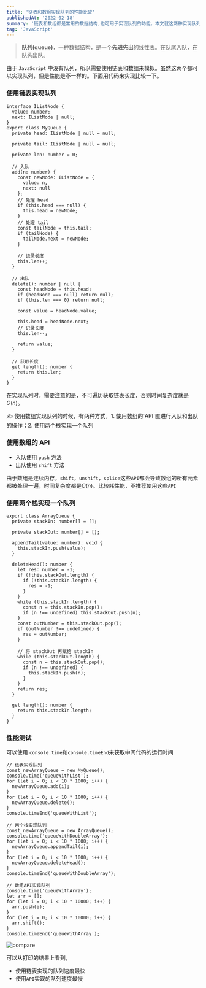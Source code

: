 ```yaml
---
title: '链表和数组实现队列的性能比较'
publishedAt: '2022-02-18'
summary: '链表和数组都是常用的数据结构,也可用于实现队列的功能。本文就这两种实现队列的方式做了详细的性能比较。队列是一种先进先出的数据结构,链表和数组都可以轻松实现一般队列的描述功能。但是在时间和空间复杂度上,两者有着差异。'
tag: 'JavaScript'
---
```


> **队列(queue)**，一种数据结构，是一个**先进先出**的线性表。在队尾入队，在队头出队。

由于 `JavaScript` 中没有队列，所以需要使用链表和数组来模拟。虽然这两个都可以实现队列，但是性能是不一样的。下面用代码来实现比较一下。

### 使用链表实现队列

```tsx
interface IListNode {
  value: number;
  next: IListNode | null;
}
export class MyQueue {
  private head: IListNode | null = null;

  private tail: IListNode | null = null;

  private len: number = 0;

  // 入队
  add(n: number) {
    const newNode: IListNode = {
      value: n,
      next: null
    };
    // 处理 head
    if (this.head === null) {
      this.head = newNode;
    }
    // 处理 tail
    const tailNode = this.tail;
    if (tailNode) {
      tailNode.next = newNode;
    }

    // 记录长度
    this.len++;
  }

  // 出队
  delete(): number | null {
    const headNode = this.head;
    if (headNode === null) return null;
    if (this.len === 0) return null;

    const value = headNode.value;

    this.head = headNode.next;
    // 记录长度
    this.len--;

    return value;
  }

  // 获取长度
  get length(): number {
    return this.len;
  }
}
```

在实现队列时，需要注意的是，不可遍历获取链表长度，否则时间复杂度就是$O(n)$。

<aside>
✍️ 使用数组实现队列的时候，有两种方式，1. 使用数组的`API`直进行入队和出队的操作；2. 使用两个栈实现一个队列

</aside>

### 使用数组的 API

- 入队使用 `push` 方法
- 出队使用 `shift` 方法

由于数组是连续内存，`shift`，`unshift`，`splice`这些`API`都会导致数组的所有元素都被处理一遍，时间复杂度都是$O(n)$。比较耗性能，不推荐使用这些`API`

### 使用两个栈实现一个队列

```tsx
export class ArrayQueue {
  private stackIn: number[] = [];

  private stackOut: number[] = [];

  appendTail(value: number): void {
    this.stackIn.push(value);
  }

  deleteHead(): number {
    let res: number = -1;
    if (!this.stackOut.length) {
      if (!this.stackIn.length) {
        res = -1;
      }
    }
    while (this.stackIn.length) {
      const n = this.stackIn.pop();
      if (n !== undefined) this.stackOut.push(n);
    }
    const outNumber = this.stackOut.pop();
    if (outNumber !== undefined) {
      res = outNumber;
    }

    // 将 stackOut 再赋给 stackIn
    while (this.stackOut.length) {
      const n = this.stackOut.pop();
      if (n !== undefined) {
        this.stackIn.push(n);
      }
    }
    return res;
  }

  get length(): number {
    return this.stackIn.length;
  }
}
```

### 性能测试

可以使用 `console.time`和`console.timeEnd`来获取中间代码的运行时间

```tsx
// 链表实现队列
const newArrayQueue = new MyQueue();
console.time('queueWithList');
for (let i = 0; i < 10 * 1000; i++) {
  newArrayQueue.add(i);
}
for (let i = 0; i < 10 * 1000; i++) {
  newArrayQueue.delete();
}
console.timeEnd('queueWithList');

// 两个栈实现队列
const newArrayQueue = new ArrayQueue();
console.time('queueWithDoubleArray');
for (let i = 0; i < 10 * 1000; i++) {
  newArrayQueue.appendTail(i);
}
for (let i = 0; i < 10 * 1000; i++) {
  newArrayQueue.deleteHead();
}
console.timeEnd('queueWithDoubleArray');

// 数组API实现队列
console.time('queueWithArray');
let arr = [];
for (let i = 0; i < 10 * 10000; i++) {
  arr.push(i);
}
for (let i = 0; i < 10 * 10000; i++) {
  arr.shift();
}
console.timeEnd('queueWithArray');
```

![compare](https://obsidian-picgo-le.oss-cn-hangzhou.aliyuncs.com/img/202304101057970.png)

可以从打印的结果上看到，

- 使用链表实现的队列速度最快
- 使用`API`实现的队列速度最慢
